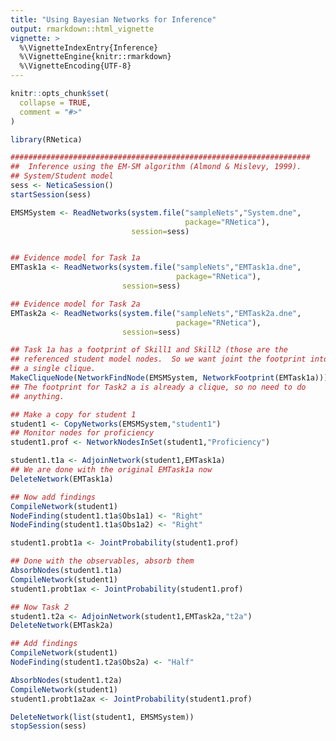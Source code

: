 ```yaml
---
title: "Using Bayesian Networks for Inference"
output: rmarkdown::html_vignette
vignette: >
  %\VignetteIndexEntry{Inference}
  %\VignetteEngine{knitr::rmarkdown}
  %\VignetteEncoding{UTF-8}
---
```


```r
knitr::opts_chunk$set(
  collapse = TRUE,
  comment = "#>"
)
```

```r
library(RNetica)
```

```r

###################################################################
##  Inference using the EM-SM algorithm (Almond & Mislevy, 1999).  
## System/Student model
sess <- NeticaSession()
startSession(sess)

EMSMSystem <- ReadNetworks(system.file("sampleNets","System.dne",
                                       package="RNetica"),
                           session=sess)


## Evidence model for Task 1a
EMTask1a <- ReadNetworks(system.file("sampleNets","EMTask1a.dne",
                                     package="RNetica"),
                         session=sess)

## Evidence model for Task 2a
EMTask2a <- ReadNetworks(system.file("sampleNets","EMTask2a.dne",
                                     package="RNetica"),
                         session=sess)

## Task 1a has a footprint of Skill1 and Skill2 (those are the
## referenced student model nodes.  So we want joint the footprint into
## a single clique.
MakeCliqueNode(NetworkFindNode(EMSMSystem, NetworkFootprint(EMTask1a)))
## The footprint for Task2 a is already a clique, so no need to do
## anything. 

## Make a copy for student 1
student1 <- CopyNetworks(EMSMSystem,"student1")
## Monitor nodes for proficiency
student1.prof <- NetworkNodesInSet(student1,"Proficiency")

student1.t1a <- AdjoinNetwork(student1,EMTask1a)
## We are done with the original EMTask1a now
DeleteNetwork(EMTask1a)

## Now add findings
CompileNetwork(student1)
NodeFinding(student1.t1a$Obs1a1) <- "Right"
NodeFinding(student1.t1a$Obs1a2) <- "Right"

student1.probt1a <- JointProbability(student1.prof)

## Done with the observables, absorb them
AbsorbNodes(student1.t1a)
CompileNetwork(student1)
student1.probt1ax <- JointProbability(student1.prof)

## Now Task 2
student1.t2a <- AdjoinNetwork(student1,EMTask2a,"t2a")
DeleteNetwork(EMTask2a)

## Add findings
CompileNetwork(student1)
NodeFinding(student1.t2a$Obs2a) <- "Half"

AbsorbNodes(student1.t2a)
CompileNetwork(student1)
student1.probt1a2ax <- JointProbability(student1.prof)

DeleteNetwork(list(student1, EMSMSystem))
stopSession(sess)
```
